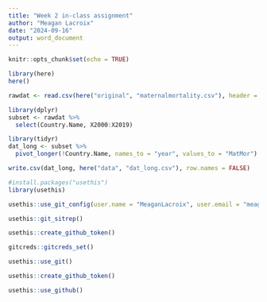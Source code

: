 ```yaml
---
title: "Week 2 in-class assignment"
author: "Meagan Lacroix"
date: "2024-09-16"
output: word_document
---
```


```r
knitr::opts_chunk$set(echo = TRUE)
```

```r
library(here)
here()
```
```r
rawdat <- read.csv(here("original", "maternalmortality.csv"), header = TRUE)
```

```r
library(dplyr)
subset <- rawdat %>%
  select(Country.Name, X2000:X2019)
```
```r

library(tidyr)
dat_long <- subset %>%
  pivot_longer(!Country.Name, names_to = "year", values_to = "MatMor")
```

```r
write.csv(dat_long, here("data", "dat_long.csv"), row.names = FALSE)
```

```r
#install.packages("usethis")
library(usethis)

usethis::use_git_config(user.name = "MeaganLacroix", user.email = "meaganlacroix@alumni.trentu.ca")

usethis::git_sitrep()
```

```r
usethis::create_github_token()
```
```r
gitcreds::gitcreds_set()
```

```r
usethis::use_git()

```
```r
usethis::create_github_token()
```

```r
usethis::use_github()
```

